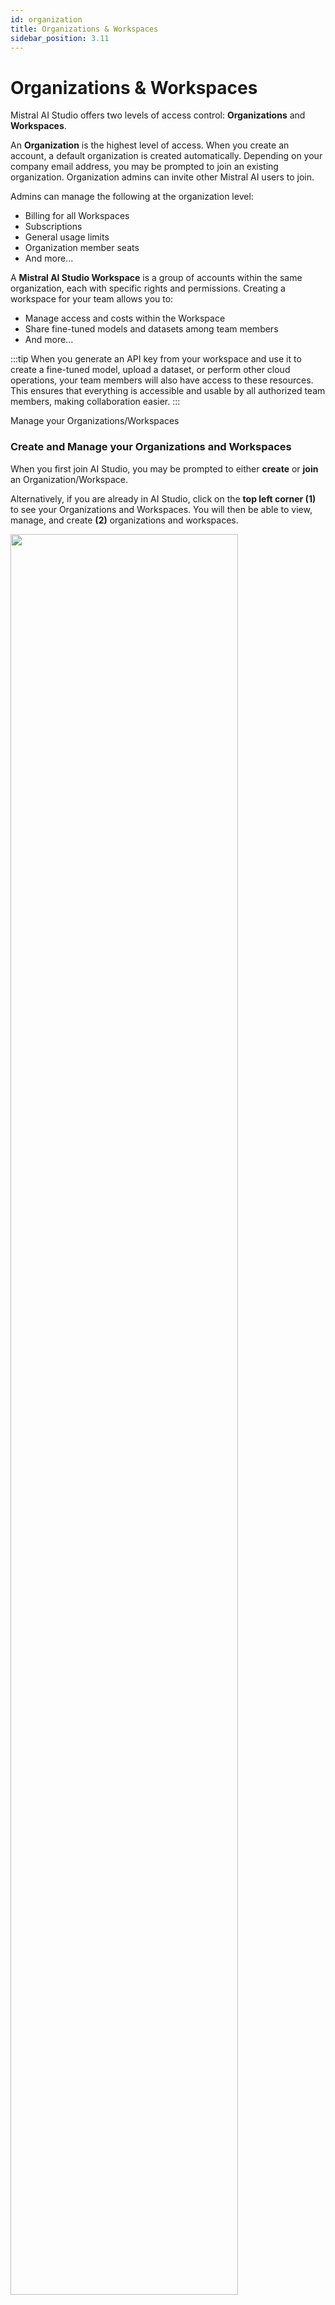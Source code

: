 ```yaml
---
id: organization
title: Organizations & Workspaces
sidebar_position: 3.11
---
```


# Organizations & Workspaces

Mistral AI Studio offers two levels of access control: **Organizations** and **Workspaces**.

An **Organization** is the highest level of access. When you create an account, a default organization is created automatically. Depending on your company email address, you may be prompted to join an existing organization. Organization admins can invite other Mistral AI users to join.

Admins can manage the following at the organization level:
- Billing for all Workspaces
- Subscriptions
- General usage limits
- Organization member seats
- And more...

A **Mistral AI Studio Workspace** is a group of accounts within the same organization, each with specific rights and permissions. Creating a workspace for your team allows you to:
- Manage access and costs within the Workspace
- Share fine-tuned models and datasets among team members
- And more...

:::tip
When you generate an API key from your workspace and use it to create a fine-tuned model, upload a dataset, or perform other cloud operations, your team members will also have access to these resources.
This ensures that everything is accessible and usable by all authorized team members, making collaboration easier.
:::

<SectionTab as="h1" sectionId="manage-your-organizations">Manage your Organizations/Workspaces</SectionTab>

### Create and Manage your Organizations and Workspaces

When you first join AI Studio, you may be prompted to either **create** or **join** an Organization/Workspace.

Alternatively, if you are already in AI Studio, click on the **top left corner (1)** to see your Organizations and Workspaces. You will then be able to view, manage, and create **(2)** organizations and workspaces.

<img src="/img/org_create.png" width="85%" className='mx-auto' />

To visit the Admin settings, click on the **top right corner (1)**, and then **"Admin Settings" (2)**.

<img src="/img/org_admin.png" width="85%" className='mx-auto' />

<SectionTab as="h2" variant="secondary" sectionId="create-a-org">Create an Organization</SectionTab>

You can freely create an Organization at any time. You will be prompted to provide a name and accept Mistral AI’s terms of service.

<img src="/img/create_org.png" width="85%" className='mx-auto' />

<SectionTab as="h2" variant="secondary" sectionId="create-a-workspace">Create a Workspace</SectionTab>

On the other hand, only certain members with sufficient permissions are allowed to create Workspaces and manage them. If you have such permissions, you can create a workspace as indicated below by visiting the [Admin page](https://admin.mistral.ai) or following the previous step (2). Under **Workspaces (1)**, click **"New Workspace" (2)**.

<img src="/img/create_workspace.png" width="85%" className='mx-auto' />

<SectionTab as="h1" sectionId="invite-members">Invite Members</SectionTab>

### Invite new members to your Organization or Workspace

Once your organizations and workspaces are created, you are free to invite people and add them to workspaces as you see fit.

<SectionTab as="h2" variant="secondary" sectionId="invite-members-to-your-organization">Invite to your Organization</SectionTab>

To invite someone to your organization, visit the [Admin](https://admin.mistral.ai) page. Under **Members (1)**, click **"Invite members" (2)**.

<img src="/img/org_invite2.png" width="75%" className='mx-auto' />

<SectionTab as="h2" variant="secondary" sectionId="add-members-to-a-workspace">Add to a Workspace</SectionTab>

To add a member to a workspace, visit the corresponding Workspace. Under **Members (1)**, click **"Add Members" (2)**.

<img src="/img/org_invite1.png" width="75%" className='mx-auto' />